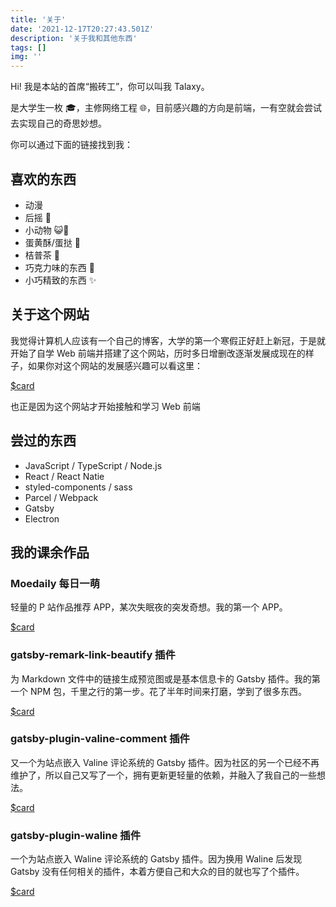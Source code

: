 ```yaml
---
title: '关于'
date: '2021-12-17T20:27:43.501Z'
description: '关于我和其他东西'
tags: []
img: ''
---
```



Hi! 我是本站的首席“搬砖工”，你可以叫我 Talaxy。

是大学生一枚 🎓，主修网络工程 🌐，目前感兴趣的方向是前端，一有空就会尝试去实现自己的奇思妙想。

你可以通过下面的链接找到我：

<Stack direction="row" spacing={1} useFlexGap flexWrap="wrap">
  <SiteLink id='Taozc009' site="twitter" name="鲮鱼罐头" />
  <SiteLink id='Talaxy009' site="github" name="Taozc" />
  <SiteLink id='x009ba1' site="telegram" name="鲮鱼 罐头" />
</Stack>

## 喜欢的东西

- 动漫
- 后摇 🤘
- 小动物 😺🐶
- 蛋黄酥/蛋挞 🥚
- 桔普茶 🍵
- 巧克力味的东西 🍫
- 小巧精致的东西 ✨

## 关于这个网站

我觉得计算机人应该有一个自己的博客，大学的第一个寒假正好赶上新冠，于是就开始了自学 Web 前端并搭建了这个网站，历时多日增删改逐渐发展成现在的样子，如果你对这个网站的发展感兴趣可以看这里：

[$card](https://www.talaxy.site/the-first/)

也正是因为这个网站才开始接触和学习 Web 前端

## 尝过的东西

- JavaScript / TypeScript / Node.js
- React / React Natie
- styled-components / sass
- Parcel / Webpack
- Gatsby
- Electron

## 我的课余作品

### Moedaily 每日一萌

轻量的 P 站作品推荐 APP，某次失眠夜的突发奇想。我的第一个 APP。

[$card](https://github.com/Talaxy009/Moedaily)

### gatsby-remark-link-beautify 插件

为 Markdown 文件中的链接生成预览图或是基本信息卡的 Gatsby 插件。我的第一个 NPM 包，千里之行的第一步。花了半年时间来打磨，学到了很多东西。

[$card](https://github.com/Talaxy009/gatsby-remark-link-beautify)

### gatsby-plugin-valine-comment 插件

又一个为站点嵌入 Valine 评论系统的 Gatsby 插件。因为社区的另一个已经不再维护了，所以自己又写了一个，拥有更新更轻量的依赖，并融入了我自己的一些想法。

[$card](https://github.com/Talaxy009/gatsby-plugin-valine-comment)

### gatsby-plugin-waline 插件

一个为站点嵌入 Waline 评论系统的 Gatsby 插件。因为换用 Waline 后发现 Gatsby 没有任何相关的插件，本着方便自己和大众的目的就也写了个插件。

[$card](https://github.com/Talaxy009/gatsby-plugin-waline)
